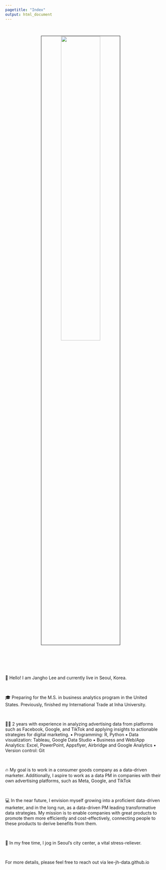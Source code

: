 ```yaml
---
pagetitle: "Index"
output: html_document
---
```


<link rel="stylesheet" href="styles.css" type="text/css">
<link rel="stylesheet" href="site_libs/academicons-1.9.1/css/academicons.min.css"/>

<br>

<p align="center">
<img src="images/person.jpg" style="width:50%; border:0.5px solid; margin-right: 20px" align="center">
</p>
<br>

<br><br><br>
👋 Hello! I am Jangho Lee and currently live in Seoul, Korea.

<br>

🎓 Preparing for the M.S. in business analytics program in the United States. Previously, finished my International Trade at Inha University.

<br>

👩‍💻 2 years with experience in analyzing advertising data from platforms such as Facebook, Google, and TikTok and applying insights to actionable strategies for digital marketing.
▪ Programming: R, Python
▪ Data visualization: Tableau, Google Data Studio
▪ Business and Web/App Analytics: Excel, PowerPoint, Appsflyer, Airbridge and Google Analytics
▪ Version control: Git

<br>

🔥 My goal is to work in a consumer goods company as a data-driven marketer. Additionally, I aspire to work as a data PM in companies with their own advertising platforms, such as Meta, Google, and TikTok

<br>

💻 In the near future, I envision myself growing into a proficient data-driven marketer, and in the long run, as a data-driven PM leading transformative data strategies. My mission is to enable companies with great products to promote them more efficiently and cost-effectively, connecting people to these products to derive benefits from them.

<br>

🎹 In my free time, I jog in Seoul's city center, a vital stress-reliever. 

<br>

For more details, please feel free to reach out via lee-jh-data.github.io

